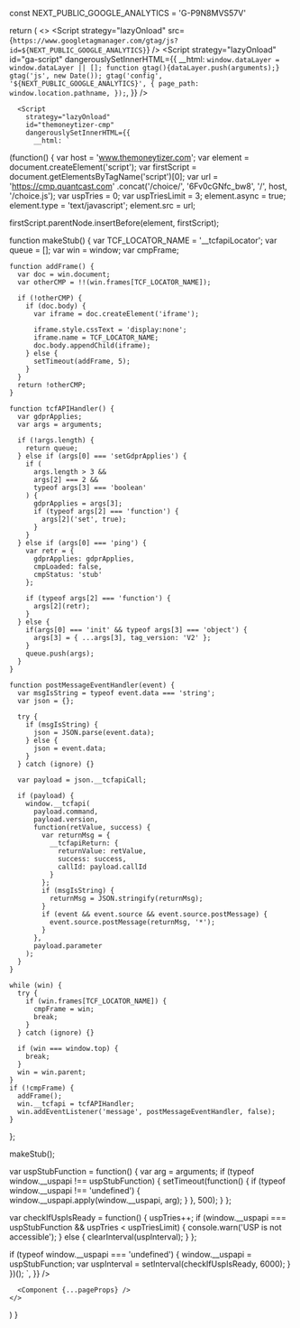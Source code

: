 
  const NEXT_PUBLIC_GOOGLE_ANALYTICS = 'G-P9N8MVS57V'

  return (
    <>
      <Script
        strategy="lazyOnload"
        src={`https://www.googletagmanager.com/gtag/js?id=${NEXT_PUBLIC_GOOGLE_ANALYTICS}`}
      />
      <Script
        strategy="lazyOnload"
        id="ga-script"
        dangerouslySetInnerHTML={{
          __html: `
          window.dataLayer = window.dataLayer || [];
          function gtag(){dataLayer.push(arguments);}
          gtag('js', new Date());
          gtag('config', '${NEXT_PUBLIC_GOOGLE_ANALYTICS}', {
            page_path: window.location.pathname,
          });
        `,
        }}
      />

      <Script
        strategy="lazyOnload"
        id="themoneytizer-cmp"
        dangerouslySetInnerHTML={{
          __html: `
(function() {
  var host = 'www.themoneytizer.com';
  var element = document.createElement('script');
  var firstScript = document.getElementsByTagName('script')[0];
  var url = 'https://cmp.quantcast.com'
    .concat('/choice/', '6Fv0cGNfc_bw8', '/', host, '/choice.js');
  var uspTries = 0;
  var uspTriesLimit = 3;
  element.async = true;
  element.type = 'text/javascript';
  element.src = url;

  firstScript.parentNode.insertBefore(element, firstScript);

  function makeStub() {
    var TCF_LOCATOR_NAME = '__tcfapiLocator';
    var queue = [];
    var win = window;
    var cmpFrame;

    function addFrame() {
      var doc = win.document;
      var otherCMP = !!(win.frames[TCF_LOCATOR_NAME]);

      if (!otherCMP) {
        if (doc.body) {
          var iframe = doc.createElement('iframe');

          iframe.style.cssText = 'display:none';
          iframe.name = TCF_LOCATOR_NAME;
          doc.body.appendChild(iframe);
        } else {
          setTimeout(addFrame, 5);
        }
      }
      return !otherCMP;
    }

    function tcfAPIHandler() {
      var gdprApplies;
      var args = arguments;

      if (!args.length) {
        return queue;
      } else if (args[0] === 'setGdprApplies') {
        if (
          args.length > 3 &&
          args[2] === 2 &&
          typeof args[3] === 'boolean'
        ) {
          gdprApplies = args[3];
          if (typeof args[2] === 'function') {
            args[2]('set', true);
          }
        }
      } else if (args[0] === 'ping') {
        var retr = {
          gdprApplies: gdprApplies,
          cmpLoaded: false,
          cmpStatus: 'stub'
        };

        if (typeof args[2] === 'function') {
          args[2](retr);
        }
      } else {
        if(args[0] === 'init' && typeof args[3] === 'object') {
          args[3] = { ...args[3], tag_version: 'V2' };
        }
        queue.push(args);
      }
    }

    function postMessageEventHandler(event) {
      var msgIsString = typeof event.data === 'string';
      var json = {};

      try {
        if (msgIsString) {
          json = JSON.parse(event.data);
        } else {
          json = event.data;
        }
      } catch (ignore) {}

      var payload = json.__tcfapiCall;

      if (payload) {
        window.__tcfapi(
          payload.command,
          payload.version,
          function(retValue, success) {
            var returnMsg = {
              __tcfapiReturn: {
                returnValue: retValue,
                success: success,
                callId: payload.callId
              }
            };
            if (msgIsString) {
              returnMsg = JSON.stringify(returnMsg);
            }
            if (event && event.source && event.source.postMessage) {
              event.source.postMessage(returnMsg, '*');
            }
          },
          payload.parameter
        );
      }
    }

    while (win) {
      try {
        if (win.frames[TCF_LOCATOR_NAME]) {
          cmpFrame = win;
          break;
        }
      } catch (ignore) {}

      if (win === window.top) {
        break;
      }
      win = win.parent;
    }
    if (!cmpFrame) {
      addFrame();
      win.__tcfapi = tcfAPIHandler;
      win.addEventListener('message', postMessageEventHandler, false);
    }
  };

  makeStub();

  var uspStubFunction = function() {
    var arg = arguments;
    if (typeof window.__uspapi !== uspStubFunction) {
      setTimeout(function() {
        if (typeof window.__uspapi !== 'undefined') {
          window.__uspapi.apply(window.__uspapi, arg);
        }
      }, 500);
    }
  };

  var checkIfUspIsReady = function() {
    uspTries++;
    if (window.__uspapi === uspStubFunction && uspTries < uspTriesLimit) {
      console.warn('USP is not accessible');
    } else {
      clearInterval(uspInterval);
    }
  };

  if (typeof window.__uspapi === 'undefined') {
    window.__uspapi = uspStubFunction;
    var uspInterval = setInterval(checkIfUspIsReady, 6000);
  }
})();
        `,
        }}
      />

      <Component {...pageProps} />
    </>
  )
}
